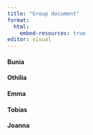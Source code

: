```yaml
---
title: "Group document"
format:
  html:
    embed-resources: true
editor: visual
---
```


#### Bunia

#### Othilia

#### Emma

#### Tobias

#### Joanna

